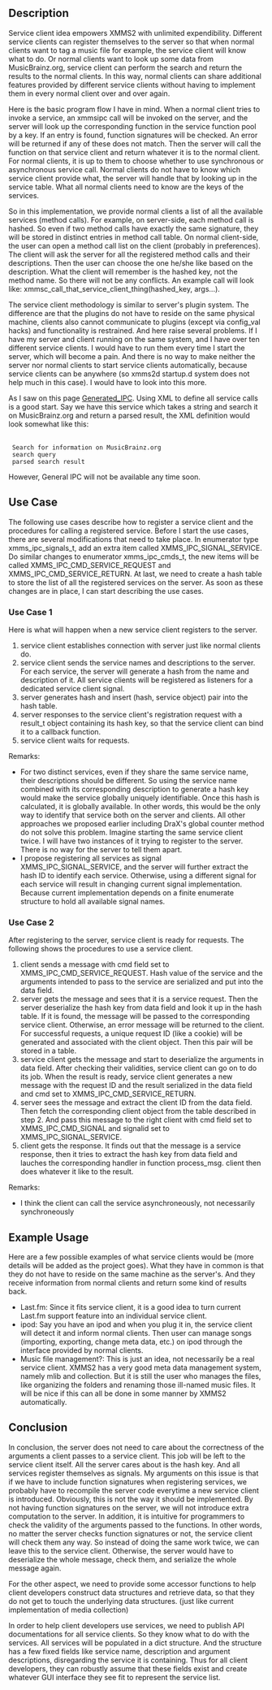 ==Description==
Service client idea empowers XMMS2 with unlimited expendibility. Different
service clients can register themselves to the server so that when normal
clients want to tag a music file for example, the service client will know what to do. Or normal clients want to look up some data from MusicBrainz.org, service client can perform the search and return the results to the normal clients. In this way, normal clients can share additional features provided by different service clients without having to implement them in every normal client over and over again.

Here is the basic program flow I have in mind. When a normal client tries to invoke a service, an xmmsipc call will be invoked on the server, and the server will look up the corresponding function in the service function pool by a key. If an entry is found, function signatures will be checked. An error will be returned if any of these does not match. Then the server will call the function on that service client and return whatever it is to the normal client. For normal clients, it is up to them to choose whether to use synchronous or asynchronous service call. Normal clients do not have to know which service client provide what, the server will handle that by looking up in the service table. What all normal clients need to know are the keys of the services.

So in this implementation, we provide normal clients a list of all the available services (method calls). For example, on server-side, each method call is hashed. So even if two method calls have exactly the same signature, they will
be stored in distinct entries in method call table. On normal client-side, the user can open a method call list on the client (probably in preferences). The client will ask the server for all the registered method calls and their descriptions. Then the user can choose the one he/she like based on the description. What the client will remember is the hashed key, not the method name. So there will not be any conflicts. An example call will look like: xmmsc_call_that_service_client_thing(hashed_key, args...).

The service client methodology is similar to server's plugin system. The difference are that the plugins do not have to reside on the same physical machine, clients also cannot communicate to plugins (except via config_val
hacks) and functionality is restrained. And here raise several problems. If I have my server and client running on the same system, and I have over ten different service clients. I would have to run them every time I start the
server, which will become a pain. And there is no way to make neither the server nor normal clients to start service clients automatically, because service clients can be anywhere (so xmms2d startup.d system does not help much in this case). I would have to look into this more.

As I saw on this page [[Generated_IPC]]. Using XML to define all service calls is a good start. Say we have this service which takes a string and search it on MusicBrainz.org and return a parsed result, the XML definition would look somewhat like this:
 <method name="musicbrainz_search">
  <doc>Search for information on MusicBrainz.org</doc>
  <arg><GString /><doc>search query</doc></arg>
  <return><GString /><doc>parsed search result</doc></arg>
 </method>

However, General IPC will not be available any time soon.

==Use Case==
The following use cases describe how to register a service client and the procedures for calling a registered service. Before I start the use cases, there are several modifications that need to take place. In enumerator type
xmms_ipc_signals_t, add an extra item called XMMS_IPC_SIGNAL_SERVICE. Do similar changes to enumerator xmms_ipc_cmds_t, the new items will be called XMMS_IPC_CMD_SERVICE_REQUEST and  XMMS_IPC_CMD_SERVICE_RETURN. At last, we need to create a hash table to store the list of all the registered services on the server. As soon as these changes are in place, I can start describing the use cases.

===Use Case 1===
Here is what will happen when a new service client registers to the server.
# service client establishes connection with server just like normal clients do.
# service client sends the service names and descriptions to the server. For each service, the server will generate a hash from the name and description of it. All service clients will be registered as listeners for a dedicated service client signal.
# server generates hash and insert (hash, service object) pair into the hash table.
# server responses to the service client's registration request with a result_t object containing its hash key, so that the service client can bind it to a callback function.
# service client waits for requests.

Remarks:
* For two distinct services, even if they share the same service name, their descriptions should be different. So using the service name combined with its corresponding description to generate a hash key would make the service globally uniquely identifiable. Once this hash is calculated, it is globally available. In other words, this would be the only way to identify that service both on the server and clients. All other approaches we proposed  earlier including DraX's global counter method do not solve this problem. Imagine starting the same service client twice. I will have two instances of it trying to register to the server. There is no way for the server to tell them apart.
* I propose registering all services as signal XMMS_IPC_SIGNAL_SERVICE, and the server will further extract the hash ID to identify each service. Otherwise, using a different signal for each service will result in changing current signal implementation. Because current implementation depends on a finite enumerate structure to hold all available signal names.

===Use Case 2===
After registering to the server, service client is ready for requests. The following shows the procedures to use a service client.
# client sends a message with cmd field set to XMMS_IPC_CMD_SERVICE_REQUEST.  Hash value of the service and the arguments intended to pass to the service are serialized and put into the data field.
# server gets the message and sees that it is a service request. Then the server deserialize the hash key from data field and look it up in the hash table. If it is found, the message will be passed to the corresponding service client. Otherwise, an error message will be returned to the client.  For successful requests, a unique request ID (like a cookie) will be generated and associated with the client object. Then this pair will be stored in a table.
# service client gets the message and start to deserialize the arguments in data field. After checking their validities, service client can go on to do its job. When the result is ready, service client generates a new message with the request ID and the result serialized in the data field and cmd set to XMMS_IPC_CMD_SERVICE_RETURN.
# server sees the message and extract the client ID from the data field. Then fetch the corresponding client object from the table described in step 2. And pass this message to the right client with cmd field set to XMMS_IPC_CMD_SIGNAL and signalid set to XMMS_IPC_SIGNAL_SERVICE.
# client gets the response. It finds out that the message is a service response, then it tries to extract the hash key from data field and lauches the corresponding handler in function process_msg. client then does whatever it like to the result.

Remarks:

* I think the client can call the service asynchroneously, not necessarily synchroneously

==Example Usage==
Here are a few possible examples of what service clients would be (more details will be added as the project goes). What they have in common is that they do not have to reside on the same machine as the server's. And they receive information from normal clients and return some kind of results back.

* Last.fm: Since it fits service client, it is a good idea to turn current Last.fm support feature into an individual service client.
* ipod: Say you have an ipod and when you plug it in, the service client will detect it and inform normal clients.  Then user can manage songs (importing, exporting, change meta data, etc.) on ipod through the interface provided by normal clients.
* Music file management?: This is just an idea, not necessarily be a real service client. XMMS2 has a very good meta data management system, namely mlib and collection. But it is still the user who manages the files, like organizing the folders and renaming those ill-named music files. It will be nice if this can all be done in some manner by XMMS2 automatically.

==Conclusion==
In conclusion, the server does not need to care about the correctness of the arguments a client passes to a service client. This job will be left to the service client itself. All the server cares about is the hash key. And all
services register themselves as signals. My arguments on this issue is that if we have to include function signatures when registering services, we probably have to recompile the server code everytime a new service client is introduced.  Obviously, this is not the way it should be implemented. By not having function signatures on the server, we will not introduce extra computation to the server.  In addition, it is intuitive for programmers to check the validity of the arguments passed to the functions. In other words, no matter the server checks
function signatures or not, the service client will check them any way. So instead of doing the same work twice, we can leave this to the service client.  Otherwise, the server would have to deserialize the whole message, check them, and serialize the whole message again.

For the other aspect, we need to provide some accessor functions to help client developers construct data structures and retrieve data, so that they do not get to touch the underlying data structures. (just like current implementation of media collection)

In order to help client developers use services, we need to publish API documentations for all service clients. So they know what to do with the services. All services will be populated in a dict structure. And the structure has a few fixed fields like service name, description and argument descriptions, disregarding the service it is containing. Thus for all client developers, they can robustly assume that these fields exist and create whatever GUI interface they see fit to represent the service list.